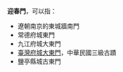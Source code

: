 '''迎春門'''，可以指：

*遼朝南京的東城牆南門
*常德府城東門
*九江府城大東門
*[[臺灣府城大東門|臺灣府城大東門]]，中華民國三級古蹟
*鹽亭縣城古東門

{{Disambig|Cat=城门消歧义}}